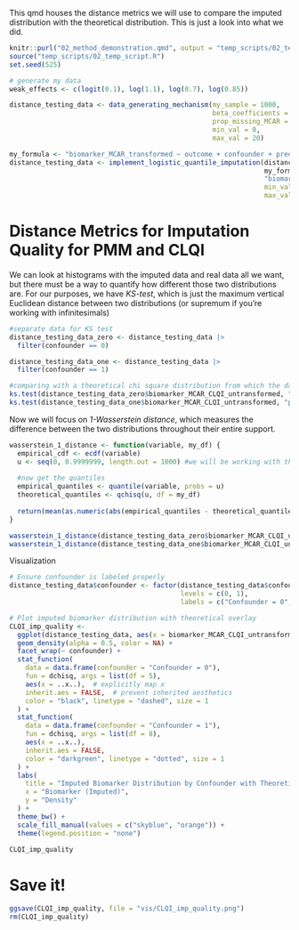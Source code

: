 This qmd houses the distance metrics we will use to compare the imputed distribution with the theoretical distribution. This is just a look into what we did.

```r
knitr::purl("02_method_demonstration.qmd", output = "temp_scripts/02_temp_script.R")
source("temp_scripts/02_temp_script.R")
set.seed(525)
```


```r
# generate my data
weak_effects <- c(logit(0.1), log(1.1), log(0.7), log(0.85))

distance_testing_data <- data_generating_mechanism(my_sample = 1000,
                                                   beta_coefficients = weak_effects,
                                                   prop_missing_MCAR = 0.3,
                                                   min_val = 0,
                                                   max_val = 20)

my_formula <- "biomarker_MCAR_transformed ~ outcome + confounder + predictor"
distance_testing_data <- implement_logistic_quantile_imputation(distance_testing_data, 
                                                                my_formula, 
                                                                "biomarker_MCAR_transformed",
                                                                min_val = 0,
                                                                max_val = 20)
```

# Distance Metrics for Imputation Quality for PMM and CLQI

We can look at histograms with the imputed data and real data all we want, but there must be a way to quantify how different those two distributions are. For our purposes, we have *KS-test*, which is just the maximum vertical Euclidean distance between two distributions (or supremum if you're working with infinitesimals)

```r
#separate data for KS test
distance_testing_data_zero <- distance_testing_data |>
  filter(confounder == 0)

distance_testing_data_one <- distance_testing_data |>
  filter(confounder == 1)

#comparing with a theoretical chi square distribution from which the data was generated
ks.test(distance_testing_data_zero$biomarker_MCAR_CLQI_untransformed, "pchisq", df = 5)
ks.test(distance_testing_data_one$biomarker_MCAR_CLQI_untransformed, "pchisq", df = 8)
```

Now we will focus on *1-Wasserstein distance*, which measures the difference between the two distributions throughout their entire support.

```r
wasserstein_1_distance <- function(variable, my_df) {
  empirical_cdf <- ecdf(variable)
  u <- seq(0, 0.9999999, length.out = 1000) #we will be working with the quantile version. Integration approximation
  
  #now get the quantiles
  empirical_quantiles <- quantile(variable, probs = u)
  theoretical_quantiles <- qchisq(u, df = my_df)
  
  return(mean(as.numeric(abs(empirical_quantiles - theoretical_quantiles))))
}

wasserstein_1_distance(distance_testing_data_zero$biomarker_MCAR_CLQI_untransformed, my_df = 5) #from DGM
wasserstein_1_distance(distance_testing_data_one$biomarker_MCAR_CLQI_untransformed, my_df = 8) #ditto
```

Visualization

```r
# Ensure confounder is labeled properly
distance_testing_data$confounder <- factor(distance_testing_data$confounder, 
                                           levels = c(0, 1), 
                                           labels = c("Confounder = 0", "Confounder = 1"))

# Plot imputed biomarker distribution with theoretical overlay
CLQI_imp_quality <- 
  ggplot(distance_testing_data, aes(x = biomarker_MCAR_CLQI_untransformed, fill = confounder)) +
  geom_density(alpha = 0.5, color = NA) +
  facet_wrap(~ confounder) +
  stat_function(
    data = data.frame(confounder = "Confounder = 0"), 
    fun = dchisq, args = list(df = 5), 
    aes(x = ..x..),  # explicitly map x
    inherit.aes = FALSE,  # prevent inherited aesthetics
    color = "black", linetype = "dashed", size = 1
  ) +
  stat_function(
    data = data.frame(confounder = "Confounder = 1"), 
    fun = dchisq, args = list(df = 8), 
    aes(x = ..x..),
    inherit.aes = FALSE,
    color = "darkgreen", linetype = "dotted", size = 1
  ) +
  labs(
    title = "Imputed Biomarker Distribution by Confounder with Theoretical Overlay",
    x = "Biomarker (Imputed)",
    y = "Density"
  ) +
  theme_bw() +
  scale_fill_manual(values = c("skyblue", "orange")) +
  theme(legend.position = "none")

CLQI_imp_quality
```

# Save it!

```r
ggsave(CLQI_imp_quality, file = "vis/CLQI_imp_quality.png")
rm(CLQI_imp_quality)
```